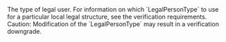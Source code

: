   
<ParamField body="LegalPersonType" type="string" required>     
The type of legal user.  
For information on which `LegalPersonType` to use for a particular local legal structure, see the verification requirements.  
Caution: Modification of the `LegalPersonType` may result in a verification downgrade.  
</ParamField>